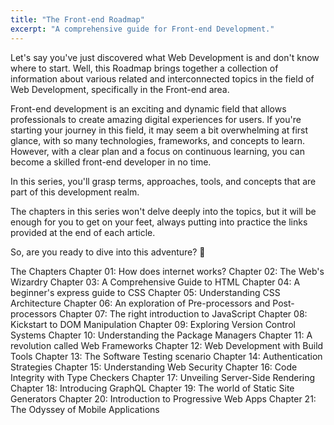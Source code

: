 ```yaml
---
title: "The Front-end Roadmap"
excerpt: "A comprehensive guide for Front-end Development."
---
```


Let's say you've just discovered what Web Development is and don't know where to start. Well, this Roadmap brings together a collection of information about various related and interconnected topics in the field of Web Development, specifically in the Front-end area.

Front-end development is an exciting and dynamic field that allows professionals to create amazing digital experiences for users. If you're starting your journey in this field, it may seem a bit overwhelming at first glance, with so many technologies, frameworks, and concepts to learn. However, with a clear plan and a focus on continuous learning, you can become a skilled front-end developer in no time.

In this series, you'll grasp terms, approaches, tools, and concepts that are part of this development realm.

The chapters in this series won't delve deeply into the topics, but it will be enough for you to get on your feet, always putting into practice the links provided at the end of each article.

So, are you ready to dive into this adventure? 🚀

The Chapters
Chapter 01: How does internet works?
Chapter 02: The Web's Wizardry
Chapter 03: A Comprehensive Guide to HTML
Chapter 04: A beginner's express guide to CSS
Chapter 05: Understanding CSS Architecture
Chapter 06: An exploration of Pre-processors and Post-processors
Chapter 07: The right introduction to JavaScript
Chapter 08: Kickstart to DOM Manipulation
Chapter 09: Exploring Version Control Systems
Chapter 10: Understanding the Package Managers
Chapter 11: A revolution called Web Frameworks
Chapter 12: Web Development with Build Tools
Chapter 13: The Software Testing scenario
Chapter 14: Authentication Strategies
Chapter 15: Understanding Web Security
Chapter 16: Code Integrity with Type Checkers
Chapter 17: Unveiling Server-Side Rendering
Chapter 18: Introducing GraphQL
Chapter 19: The world of Static Site Generators
Chapter 20: Introduction to Progressive Web Apps
Chapter 21: The Odyssey of Mobile Applications

